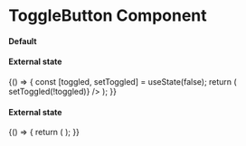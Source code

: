 
<Meta title="Core|Molecules/ToggleButton" />

# ToggleButton Component

#### Default

<Preview>
  <Story name="default">
    <ToggleButton
      toggleOnLabel="Enabled"
      toggleOffLabel="Disabled"
      primaryColor="#00708D"
      secondaryColor="#00708D99"
    />
  </Story>
</Preview>

#### External state

<Preview>
  <Story name="external state">
    {() => {
      const [toggled, setToggled] = useState(false);
      return (
        <ToggleButton
          toggleOnLabel="Enabled"
          toggleOffLabel="Disabled"
          primaryColor="#00708D"
          secondaryColor="#00708D99"
          value={toggled}
          onChange={() => setToggled(!toggled)}
        />
      );
    }}
  </Story>
</Preview>

#### External state

<Preview>
  <Story name="disabled">
    {() => {
      return (
        <ToggleButton
          toggleOnLabel="Enabled"
          toggleOffLabel="Disabled"
          primaryColor="#00708D"
          secondaryColor="#00708D99"
          disabled
        />
      );
    }}
  </Story>
</Preview>

